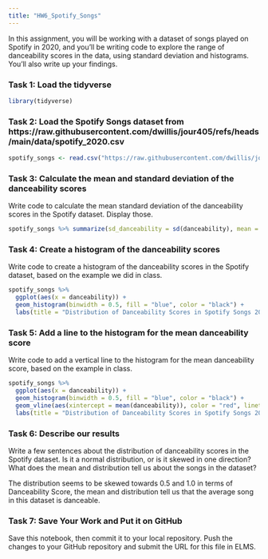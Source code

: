 ```yaml
---
title: "HW6_Spotify_Songs"
---
```


In this assignment, you will be working with a dataset of songs played on Spotify in 2020, and you'll be writing code to explore the range of danceability scores in the data, using standard deviation and histograms. You'll also write up your findings.

### Task 1: Load the tidyverse

```r
library(tidyverse)
```

### Task 2: Load the Spotify Songs dataset from https://raw.githubusercontent.com/dwillis/jour405/refs/heads/main/data/spotify_2020.csv

```r
spotify_songs <- read.csv("https://raw.githubusercontent.com/dwillis/jour405/refs/heads/main/data/spotify_2020.csv")
```

### Task 3: Calculate the mean and standard deviation of the danceability scores

Write code to calculate the mean standard deviation of the danceability scores in the Spotify dataset. Display those.

```r
spotify_songs %>% summarize(sd_danceability = sd(danceability), mean = mean(danceability))
```

### Task 4: Create a histogram of the danceability scores

Write code to create a histogram of the danceability scores in the Spotify dataset, based on the example we did in class.

```r
spotify_songs %>% 
  ggplot(aes(x = danceability)) +
  geom_histogram(binwidth = 0.5, fill = "blue", color = "black") +
  labs(title = "Distribution of Danceability Scores in Spotify Songs 2020", x = "Danceability Score", y = "Number of Songs")
```

### Task 5: Add a line to the histogram for the mean danceability score

Write code to add a vertical line to the histogram for the mean danceability score, based on the example in class.

```r
spotify_songs %>% 
  ggplot(aes(x = danceability)) +
  geom_histogram(binwidth = 0.5, fill = "blue", color = "black") +
  geom_vline(aes(xintercept = mean(danceability)), color = "red", linetype = "dashed") +
  labs(title = "Distribution of Danceability Scores in Spotify Songs 2020", x = "Danceability Score", y = "Number of Songs")
```

### Task 6: Describe our results

Write a few sentences about the distribution of danceability scores in the Spotify dataset. Is it a normal distribution, or is it skewed in one direction? What does the mean and distribution tell us about the songs in the dataset?

The distribution seems to be skewed towards 0.5 and 1.0 in terms of Danceability Score, the mean and distribution tell us that the average song in this dataset is danceable.

### Task 7: Save Your Work and Put it on GitHub

Save this notebook, then commit it to your local repository. Push the changes to your GitHub repository and submit the URL for this file in ELMS.

